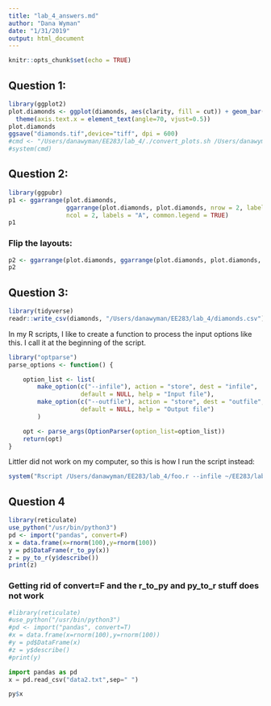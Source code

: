 ```yaml
---
title: "lab_4_answers.md"
author: "Dana Wyman"
date: "1/31/2019"
output: html_document
---
```


```r
knitr::opts_chunk$set(echo = TRUE)
```
## Question 1:

```r
library(ggplot2)
plot.diamonds <- ggplot(diamonds, aes(clarity, fill = cut)) + geom_bar() +
  theme(axis.text.x = element_text(angle=70, vjust=0.5))
plot.diamonds
ggsave("diamonds.tif",device="tiff", dpi = 600)
#cmd <- "/Users/danawyman/EE283/lab_4/./convert_plots.sh /Users/danawyman/EE283/lab_4"
#system(cmd)
```

## Question 2:
```r
library(ggpubr)
p1 <- ggarrange(plot.diamonds,  
                ggarrange(plot.diamonds, plot.diamonds, nrow = 2, labels = c("B", "C"), legend = FALSE), 
                ncol = 2, labels = "A", common.legend = TRUE) 
p1
```
### Flip the layouts:
```r
p2 <- ggarrange(plot.diamonds, ggarrange(plot.diamonds, plot.diamonds, ncol = 2, labels = c("B", "C"), legend = FALSE), nrow = 2, labels = "A", common.legend = TRUE) 
p2
```

## Question 3:
```r
library(tidyverse)
readr::write_csv(diamonds, "/Users/danawyman/EE283/lab_4/diamonds.csv")
```
In my R scripts, I like to create a function to process the input options like this. I call it at the beginning of the script.
```r
library("optparse")
parse_options <- function() {

    option_list <- list(
        make_option(c("--infile"), action = "store", dest = "infile",
                    default = NULL, help = "Input file"),
        make_option(c("--outfile"), action = "store", dest = "outfile",
                    default = NULL, help = "Output file")
        )

    opt <- parse_args(OptionParser(option_list=option_list))
    return(opt)
}
```
Littler did not work on my computer, so this is how I run the script instead:
```r
system("Rscript /Users/danawyman/EE283/lab_4/foo.r --infile ~/EE283/lab_4/diamonds.csv --outfile ~/EE283/lab_4/out.csv")
```
## Question 4
```r
library(reticulate)
use_python("/usr/bin/python3")
pd <- import("pandas", convert=F)
x = data.frame(x=rnorm(100),y=rnorm(100))
y = pd$DataFrame(r_to_py(x))
z = py_to_r(y$describe())
print(z)
```
### Getting rid of convert=F and the r_to_py and py_to_r stuff does not work
```r
#library(reticulate)
#use_python("/usr/bin/python3")
#pd <- import("pandas", convert=T)
#x = data.frame(x=rnorm(100),y=rnorm(100))
#y = pd$DataFrame(x)
#z = y$describe()
#print(y)
```
```python
import pandas as pd
x = pd.read_csv("data2.txt",sep=" ")
```
```r
py$x
```